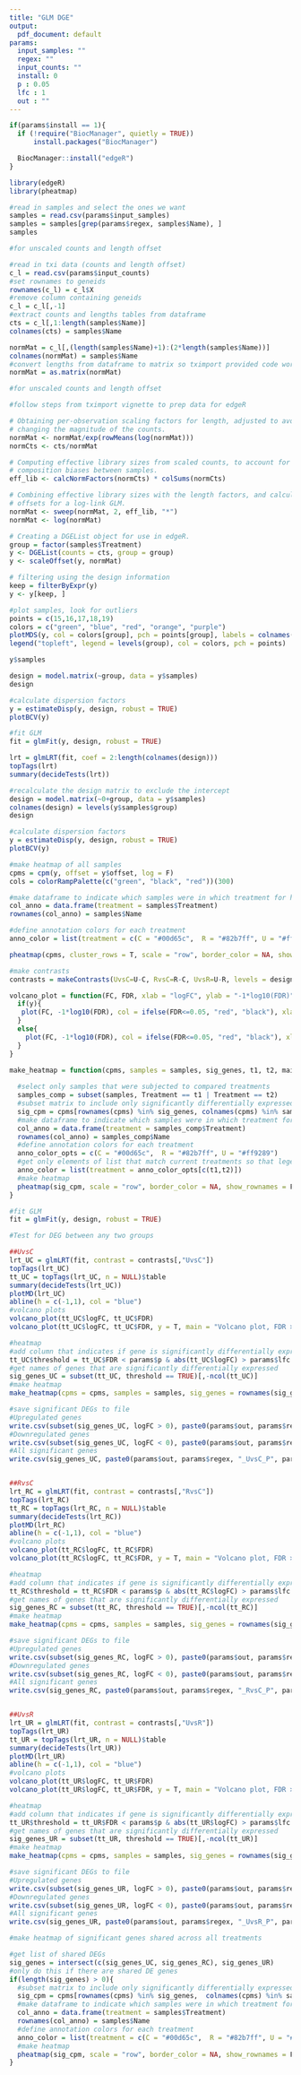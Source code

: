 ```yaml
---
title: "GLM DGE"
output:
  pdf_document: default
params:
  input_samples: ""
  regex: ""
  input_counts: ""
  install: 0
  p : 0.05
  lfc : 1
  out : ""
---
```




```r
if(params$install == 1){
  if (!require("BiocManager", quietly = TRUE))
      install.packages("BiocManager")

  BiocManager::install("edgeR")
}
```

```r
library(edgeR)
library(pheatmap)
```



```r
#read in samples and select the ones we want
samples = read.csv(params$input_samples)
samples = samples[grep(params$regex, samples$Name), ]
samples
```


```r
#for unscaled counts and length offset

#read in txi data (counts and length offset)
c_l = read.csv(params$input_counts)
#set rownames to geneids
rownames(c_l) = c_l$X
#remove column containing geneids
c_l = c_l[,-1]
#extract counts and lengths tables from dataframe
cts = c_l[,1:length(samples$Name)]
colnames(cts) = samples$Name

normMat = c_l[,(length(samples$Name)+1):(2*length(samples$Name))]
colnames(normMat) = samples$Name
#convert lengths from dataframe to matrix so tximport provided code works
normMat = as.matrix(normMat)
```



```r
#for unscaled counts and length offset

#follow steps from tximport vignette to prep data for edgeR

# Obtaining per-observation scaling factors for length, adjusted to avoid
# changing the magnitude of the counts.
normMat <- normMat/exp(rowMeans(log(normMat)))
normCts <- cts/normMat

# Computing effective library sizes from scaled counts, to account for
# composition biases between samples. 
eff_lib <- calcNormFactors(normCts) * colSums(normCts)

# Combining effective library sizes with the length factors, and calculating
# offsets for a log-link GLM.
normMat <- sweep(normMat, 2, eff_lib, "*")
normMat <- log(normMat)

# Creating a DGEList object for use in edgeR.
group = factor(samples$Treatment)
y <- DGEList(counts = cts, group = group)
y <- scaleOffset(y, normMat)

# filtering using the design information
keep = filterByExpr(y)
y <- y[keep, ]
```





```r
#plot samples, look for outliers
points = c(15,16,17,18,19)
colors = c("green", "blue", "red", "orange", "purple")
plotMDS(y, col = colors[group], pch = points[group], labels = colnames(y))
legend("topleft", legend = levels(group), col = colors, pch = points)
```

```r
y$samples
```


```r
design = model.matrix(~group, data = y$samples)
design
```

```r
#calculate dispersion factors
y = estimateDisp(y, design, robust = TRUE)
plotBCV(y)
```


```r
#fit GLM
fit = glmFit(y, design, robust = TRUE)

lrt = glmLRT(fit, coef = 2:length(colnames(design)))
topTags(lrt)
summary(decideTests(lrt))
```



```r
#recalculate the design matrix to exclude the intercept
design = model.matrix(~0+group, data = y$samples)
colnames(design) = levels(y$samples$group)
design
```

```r
#calculate dispersion factors
y = estimateDisp(y, design, robust = TRUE)
plotBCV(y)
```

```r
#make heatmap of all samples
cpms = cpm(y, offset = y$offset, log = F)
cols = colorRampPalette(c("green", "black", "red"))(300)

#make dataframe to indicate which samples were in which treatment for heatmap
col_anno = data.frame(treatment = samples$Treatment)
rownames(col_anno) = samples$Name

#define annotation colors for each treatment
anno_color = list(treatment = c(C = "#00d65c",  R = "#82b7ff", U = "#ff9289"))

pheatmap(cpms, cluster_rows = T, scale = "row", border_color = NA, show_rownames = F, annotation_col = col_anno, main = "Total expression heatmap", color = cols, annotation_colors = anno_color)
```



```r
#make contrasts
contrasts = makeContrasts(UvsC=U-C, RvsC=R-C, UvsR=U-R, levels = design)
```


```r
volcano_plot = function(FC, FDR, xlab = "logFC", ylab = "-1*log10(FDR)", main="Volcano plot", pch=20, y = F){
  if(y){
   plot(FC, -1*log10(FDR), col = ifelse(FDR<=0.05, "red", "black"), xlab = xlab, ylab = ylab, main = main, pch = 20, ylim = c(0,10)) 
  }
  else{
    plot(FC, -1*log10(FDR), col = ifelse(FDR<=0.05, "red", "black"), xlab = xlab, ylab = ylab, main = main, pch = 20)
  }
}
```



```r
make_heatmap = function(cpms, samples = samples, sig_genes, t1, t2, main, color){
  
  #select only samples that were subjected to compared treatments
  samples_comp = subset(samples, Treatment == t1 | Treatment == t2)
  #subset matrix to include only significantly differentially expressed genes for the desired samples
  sig_cpm = cpms[rownames(cpms) %in% sig_genes, colnames(cpms) %in% samples_comp$Name]
  #make dataframe to indicate which samples were in which treatment for heatmap
  col_anno = data.frame(treatment = samples_comp$Treatment)
  rownames(col_anno) = samples_comp$Name
  #define annotation colors for each treatment
  anno_color_opts = c(C = "#00d65c",  R = "#82b7ff", U = "#ff9289")
  #get only elements of list that match current treatments so that legend does not include extraneous colors
  anno_color = list(treatment = anno_color_opts[c(t1,t2)])
  #make heatmap
  pheatmap(sig_cpm, scale = "row", border_color = NA, show_rownames = F, annotation_col = col_anno, main = main, color = color, annotation_colors = anno_color)
}
```



```r
#fit GLM
fit = glmFit(y, design, robust = TRUE)

#Test for DEG between any two groups

##UvsC
lrt_UC = glmLRT(fit, contrast = contrasts[,"UvsC"])
topTags(lrt_UC)
tt_UC = topTags(lrt_UC, n = NULL)$table
summary(decideTests(lrt_UC))
plotMD(lrt_UC)
abline(h = c(-1,1), col = "blue")
#volcano plots
volcano_plot(tt_UC$logFC, tt_UC$FDR)
volcano_plot(tt_UC$logFC, tt_UC$FDR, y = T, main = "Volcano plot, FDR > 10^-10")

#heatmap
#add column that indicates if gene is significantly differentially expressed or not
tt_UC$threshold = tt_UC$FDR < params$p & abs(tt_UC$logFC) > params$lfc
#get names of genes that are significantly differentially expressed
sig_genes_UC = subset(tt_UC, threshold == TRUE)[,-ncol(tt_UC)]
#make heatmap
make_heatmap(cpms = cpms, samples = samples, sig_genes = rownames(sig_genes_UC), t1 = "U", t2 = "C", main = "UvsC significant DEG heatmap", color = cols)

#save significant DEGs to file
#Upregulated genes
write.csv(subset(sig_genes_UC, logFC > 0), paste0(params$out, params$regex, "_UvsC_P", params$p, "C", params$lfc, "_UP.csv"))
#Downregulated genes
write.csv(subset(sig_genes_UC, logFC < 0), paste0(params$out, params$regex, "_UvsC_P", params$p, "C", params$lfc, "_DOWN.csv"))
#All significant genes
write.csv(sig_genes_UC, paste0(params$out, params$regex, "_UvsC_P", params$p, "C", params$lfc, "_DE.csv"))


##RvsC
lrt_RC = glmLRT(fit, contrast = contrasts[,"RvsC"])
topTags(lrt_RC)
tt_RC = topTags(lrt_RC, n = NULL)$table
summary(decideTests(lrt_RC))
plotMD(lrt_RC)
abline(h = c(-1,1), col = "blue")
#volcano plots
volcano_plot(tt_RC$logFC, tt_RC$FDR)
volcano_plot(tt_RC$logFC, tt_RC$FDR, y = T, main = "Volcano plot, FDR > 10^-10")

#heatmap
#add column that indicates if gene is significantly differentially expressed or not
tt_RC$threshold = tt_RC$FDR < params$p & abs(tt_RC$logFC) > params$lfc
#get names of genes that are significantly differentially expressed
sig_genes_RC = subset(tt_RC, threshold == TRUE)[,-ncol(tt_RC)]
#make heatmap
make_heatmap(cpms = cpms, samples = samples, sig_genes = rownames(sig_genes_RC), t1 = "R", t2 = "C", main = "RvsC significant DEG heatmap", color = cols)

#save significant DEGs to file
#Upregulated genes
write.csv(subset(sig_genes_RC, logFC > 0), paste0(params$out, params$regex, "_RvsC_P", params$p, "C", params$lfc, "_UP.csv"))
#Downregulated genes
write.csv(subset(sig_genes_RC, logFC < 0), paste0(params$out, params$regex, "_RvsC_P", params$p, "C", params$lfc, "_DOWN.csv"))
#All significant genes
write.csv(sig_genes_RC, paste0(params$out, params$regex, "_RvsC_P", params$p, "C", params$lfc, "_DE.csv"))


##UvsR
lrt_UR = glmLRT(fit, contrast = contrasts[,"UvsR"])
topTags(lrt_UR)
tt_UR = topTags(lrt_UR, n = NULL)$table
summary(decideTests(lrt_UR))
plotMD(lrt_UR)
abline(h = c(-1,1), col = "blue")
#volcano plots
volcano_plot(tt_UR$logFC, tt_UR$FDR)
volcano_plot(tt_UR$logFC, tt_UR$FDR, y = T, main = "Volcano plot, FDR > 10^-10")

#heatmap
#add column that indicates if gene is significantly differentially expressed or not
tt_UR$threshold = tt_UR$FDR < params$p & abs(tt_UR$logFC) > params$lfc
#get names of genes that are significantly differentially expressed
sig_genes_UR = subset(tt_UR, threshold == TRUE)[,-ncol(tt_UR)]
#make heatmap
make_heatmap(cpms = cpms, samples = samples, sig_genes = rownames(sig_genes_UR), t1 = "U", t2 = "R", main = "UvsR significant DEG heatmap", color = cols)

#save significant DEGs to file
#Upregulated genes
write.csv(subset(sig_genes_UR, logFC > 0), paste0(params$out, params$regex, "_UvsR_P", params$p, "C", params$lfc, "_UP.csv"))
#Downregulated genes
write.csv(subset(sig_genes_UR, logFC < 0), paste0(params$out, params$regex, "_UvsR_P", params$p, "C", params$lfc, "_DOWN.csv"))
#All significant genes
write.csv(sig_genes_UR, paste0(params$out, params$regex, "_UvsR_P", params$p, "C", params$lfc, "_DE.csv"))
```



```r
#make heatmap of significant genes shared across all treatments

#get list of shared DEGs
sig_genes = intersect(c(sig_genes_UC, sig_genes_RC), sig_genes_UR)
#only do this if there are shared DE genes
if(length(sig_genes) > 0){
  #subset matrix to include only significantly differentially expressed genes
  sig_cpm = cpms[rownames(cpms) %in% sig_genes,  colnames(cpms) %in% samples$Name]
  #make dataframe to indicate which samples were in which treatment for heatmap
  col_anno = data.frame(treatment = samples$Treatment)
  rownames(col_anno) = samples$Name
  #define annotation colors for each treatment
  anno_color = list(treatment = c(C = "#00d65c",  R = "#82b7ff", U = "#ff9289"))
  #make heatmap
  pheatmap(sig_cpm, scale = "row", border_color = NA, show_rownames = F, annotation_col = col_anno, main = "Shared DEG heatmap", color = cols, annotation_colors = anno_color)
}
```



















































































































